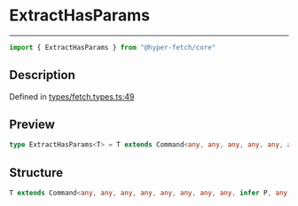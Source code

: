 

# ExtractHasParams

<div class="api-docs__separator" data-reactroot="">

---

</div><div class="api-docs__import" data-reactroot="">

```ts
import { ExtractHasParams } from "@hyper-fetch/core"
```

</div><div class="api-docs__section">

## Description

</div><div class="api-docs__description"><span class="api-docs__do-not-parse">



</span></div><p class="api-docs__definition">

Defined in [types/fetch.types.ts:49](https://github.com/BetterTyped/hyper-fetch/blob/993719ed/packages/core/src/types/fetch.types.ts#L49)

</p><div class="api-docs__section">

## Preview

</div><div class="api-docs__preview type single">

```ts
type ExtractHasParams<T> = T extends Command<any, any, any, any, any, any, any, any, infer  P, any, any> ? P : never;
```

</div><div class="api-docs__section">

## Structure

</div><div class="api-docs__returns">

```ts
T extends Command<any, any, any, any, any, any, any, any, infer P, any, any> ? P : never
```

</div>